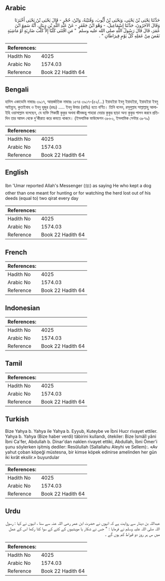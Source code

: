 ## Arabic


<div dir="rtl" lang="ar" style={{fontSize:'larger',backgroundColor:'#f8f9fa',padding:20}}>
حَدَّثَنَا يَحْيَى بْنُ يَحْيَى، وَيَحْيَى بْنُ أَيُّوبَ، وَقُتَيْبَةُ، وَابْنُ، حُجْرٍ - قَالَ يَحْيَى بْنُ يَحْيَى أَخْبَرَنَا وَقَالَ الآخَرُونَ، حَدَّثَنَا إِسْمَاعِيلُ، - وَهْوَ ابْنُ جَعْفَرٍ - عَنْ عَبْدِ اللَّهِ بْنِ دِينَارٍ، أَنَّهُ سَمِعَ ابْنَ عُمَرَ، قَالَ قَالَ رَسُولُ اللَّهِ صلى الله عليه وسلم ‏ "‏ مَنِ اقْتَنَى كَلْبًا إِلاَّ كَلْبَ ضَارِيَةٍ أَوْ مَاشِيَةٍ نَقَصَ مِنْ عَمَلِهِ كُلَّ يَوْمٍ قِيرَاطَانِ ‏"‏ ‏.‏
</div>
<div style={{backgroundColor:'#f8f9fa',padding:20, marginBottom: 10}}><table> <thead> <tr> <th>References:</th> <th></th> </tr> </thead> <tbody><tr><td>Hadith No</td><td>4025</td></tr><tr><td>Arabic No</td><td>1574.03</td></tr><tr><td>Reference</td><td>Book 22 Hadith 64</td></tr></tbody></table></div>

## Bengali


<div dir="ltr" lang="bn" style={{fontSize:'larger',backgroundColor:'#f8f9fa',padding:20}}>
হাদিস একাডেমি নাম্বারঃ ৩৯১৭, আন্তর্জাতিক নাম্বারঃ ১৫৭৪ ৩৯১৭-(৫২/...) ইয়াহইয়া ইবনু ইয়াহইয়া, ইয়াহইয়া ইবনু আইয়্যুব, কুতাইবাহ ও ইবনু হুজুর (রহঃ) ..... ইবনু উমার (রাযিঃ) হতে বর্ণিত। তিনি বলেন, রসূলুল্লাহ সাল্লাল্লাহু আলাইহি ওয়াসাল্লাম বলেছেন, যে ব্যক্তি শিকারী কুকুর অথবা জীবজন্তু পাহারা দেয়ার কুকুর ছাড়া অন্য কুকুর পালন করবে প্রতিদিন তার আমল থেকে দু’কীরাত করে কমতে থাকবে। (ইসলামিক ফাউন্ডেশন ৩৮৮০, ইসলামিক সেন্টার ৩৮৭৯)
</div>
<div style={{backgroundColor:'#f8f9fa',padding:20, marginBottom: 10}}><table> <thead> <tr> <th>References:</th> <th></th> </tr> </thead> <tbody><tr><td>Hadith No</td><td>4025</td></tr><tr><td>Arabic No</td><td>1574.03</td></tr><tr><td>Reference</td><td>Book 22 Hadith 64</td></tr></tbody></table></div>

## English


<div dir="ltr" lang="en" style={{fontSize:'larger',backgroundColor:'#f8f9fa',padding:20}}>
Ibn 'Umar reported Allah's Messenger (ﷺ) as saying He who kept a dog other than one meant for hunting or for watching the herd lost out of his deeds (equal to) two qirat every day
</div>
<div style={{backgroundColor:'#f8f9fa',padding:20, marginBottom: 10}}><table> <thead> <tr> <th>References:</th> <th></th> </tr> </thead> <tbody><tr><td>Hadith No</td><td>4025</td></tr><tr><td>Arabic No</td><td>1574.03</td></tr><tr><td>Reference</td><td>Book 22 Hadith 64</td></tr></tbody></table></div>

## French


<div dir="ltr" lang="fr" style={{fontSize:'larger',backgroundColor:'#f8f9fa',padding:20}}>

</div>
<div style={{backgroundColor:'#f8f9fa',padding:20, marginBottom: 10}}><table> <thead> <tr> <th>References:</th> <th></th> </tr> </thead> <tbody><tr><td>Hadith No</td><td>4025</td></tr><tr><td>Arabic No</td><td>1574.03</td></tr><tr><td>Reference</td><td>Book 22 Hadith 64</td></tr></tbody></table></div>

## Indonesian


<div dir="ltr" lang="id" style={{fontSize:'larger',backgroundColor:'#f8f9fa',padding:20}}>

</div>
<div style={{backgroundColor:'#f8f9fa',padding:20, marginBottom: 10}}><table> <thead> <tr> <th>References:</th> <th></th> </tr> </thead> <tbody><tr><td>Hadith No</td><td>4025</td></tr><tr><td>Arabic No</td><td>1574.03</td></tr><tr><td>Reference</td><td>Book 22 Hadith 64</td></tr></tbody></table></div>

## Tamil


<div dir="ltr" lang="ta" style={{fontSize:'larger',backgroundColor:'#f8f9fa',padding:20}}>

</div>
<div style={{backgroundColor:'#f8f9fa',padding:20, marginBottom: 10}}><table> <thead> <tr> <th>References:</th> <th></th> </tr> </thead> <tbody><tr><td>Hadith No</td><td>4025</td></tr><tr><td>Arabic No</td><td>1574.03</td></tr><tr><td>Reference</td><td>Book 22 Hadith 64</td></tr></tbody></table></div>

## Turkish


<div dir="ltr" lang="tr" style={{fontSize:'larger',backgroundColor:'#f8f9fa',padding:20}}>
Bize Yahya b. Yahya ile Yahya b. Eyyub, Kuteybe ve İbni Hucr rivayet ettiler. Yahya b. Yahya (Bize haber verdi) tâbirini kullandı, ötekiler: Bize İsmâîl yâni İbni Ca'fer, Abdullah b. Dinar'dan naklen rivayet ettiki, Abdullah, İbni Ömer'i şunu söylerken işitmiş dediler: Resûlullah (Sallallahu Aleyhi ve Sellem):. «Av yahut çoban köpeği müstesna, bir kimse köpek edinirse amelinden her gün iki kırât eksilir.» buyurdular
</div>
<div style={{backgroundColor:'#f8f9fa',padding:20, marginBottom: 10}}><table> <thead> <tr> <th>References:</th> <th></th> </tr> </thead> <tbody><tr><td>Hadith No</td><td>4025</td></tr><tr><td>Arabic No</td><td>1574.03</td></tr><tr><td>Reference</td><td>Book 22 Hadith 64</td></tr></tbody></table></div>

## Urdu


<div dir="rtl" lang="ur" style={{fontSize:'larger',backgroundColor:'#f8f9fa',padding:20}}>
عبداللہ بن دینار سے روایت ہے کہ انہوں نے حضرت ابن عمر رضی اللہ عنہ سے سنا ، انہوں نے کہا : رسول اللہ صلی اللہ علیہ وسلم نے فرمایا : " جس نے شکار یا مویشیوں کے کتے کے سوا کتا رکھا اس کے عمل میں س ہر روز دو قیراط کم ہوں گے ۔
</div>
<div style={{backgroundColor:'#f8f9fa',padding:20, marginBottom: 10}}><table> <thead> <tr> <th>References:</th> <th></th> </tr> </thead> <tbody><tr><td>Hadith No</td><td>4025</td></tr><tr><td>Arabic No</td><td>1574.03</td></tr><tr><td>Reference</td><td>Book 22 Hadith 64</td></tr></tbody></table></div>
